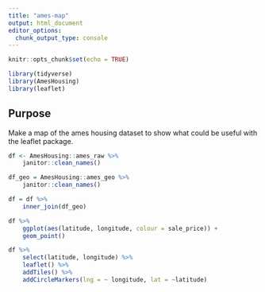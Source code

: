 ```yaml
---
title: "ames-map"
output: html_document
editor_options: 
  chunk_output_type: console
---
```


```r
knitr::opts_chunk$set(echo = TRUE)

library(tidyverse)
library(AmesHousing)
library(leaflet)
```

## Purpose

Make a map of the ames housing dataset to show what could be useful with the leaflet package.

```r
df <- AmesHousing::ames_raw %>% 
    janitor::clean_names()

df_geo = AmesHousing::ames_geo %>% 
    janitor::clean_names()

df = df %>% 
    inner_join(df_geo)

df %>% 
    ggplot(aes(latitude, longitude, colour = sale_price)) +
    geom_point()


```


```r
df %>% 
    select(latitude, longitude) %>% 
    leaflet() %>% 
    addTiles() %>% 
    addCircleMarkers(lng = ~ longitude, lat = ~latitude)
```

